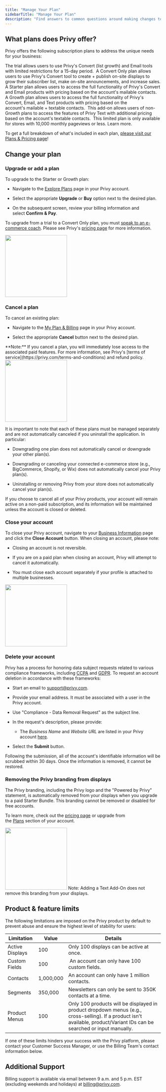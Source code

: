 ```yaml
---
title: "Manage Your Plan"
sidebarTitle: "Manage Your Plan"
description: "Find answers to common questions around making changes to your Privy subscription plan."
---
```


## What plans does Privy offer?

Privy offers the following subscription plans to address the unique needs for your business:

<AccordionGroup>
  <Accordion title="Trial" defaultOpen={false}>
    The trial allows users to use Privy's Convert (list growth) and Email tools with limited restrictions for a 15-day period. 
  </Accordion>

  <Accordion title="Convert Only" defaultOpen={false}>
    A Convert Only plan allows users to use Privy's Convert tool to create + publish on-site displays to grow their subscriber list, make on-site announcements, and increase sales.
  </Accordion>

  <Accordion title="Starter Plan" defaultOpen={false}>
    A Starter plan allows users to access the full functionality of Privy's Convert and Email products with pricing based on the account's mailable contacts. 
  </Accordion>

  <Accordion title="Growth Plan" defaultOpen={false}>
    A Growth plan allows users to access the full functionality of Privy's Convert, Email, and Text products with pricing based on the account's mailable + textable contacts. 
  </Accordion>

  <Accordion title="Text Add-On" defaultOpen={false}>
    This add-on allows users of non-Growth plans to access the features of Privy Text with additional pricing based on the account's textable contacts. 
  </Accordion>

  <Accordion title="Basic Convert" defaultOpen={false}>
    This limited plan is only available for stores with 10,000 monthly pageviews or less. Learn more.
  </Accordion>
</AccordionGroup>

To get a full breakdown of what's included in each plan, [please visit our Plans & Pricing page](https://www.privy.com/pricing)!

## Change your plan

### Upgrade or add a plan

To upgrade to the Starter or Growth plan:

* Navigate to the [Explore Plans](https://dashboard.privy.com/settings/plans) page in your Privy account. 

* Select the appropriate **Upgrade** or **Buy** option next to the desired plan. 

* On the subsequent screen, review your billing information and select **Confirm & Pay**. 

To upgrade from a trial to a Convert Only plan, you must [speak to an e-commerce coach](https://www.privy.com/talk-to-an-ecommerce-coach). Please see Privy's [pricing page](https://www.privy.com/pricing) for more information.

<img height="200" src="/images/account-settings/select-a-plan.png" />

### Cancel a plan

To cancel an existing plan:

* Navigate to the [My Plan & Billing](https://dashboard.privy.com/settings/billing) page in your Privy account. 

* Select the appropriate **Cancel** button next to the desired plan.

<Warning>
  **Note:** If you cancel a plan, you will immediately lose access to the associated paid features. For more information, see Privy's [terms of service](https://privy.com/terms-and-conditions) and refund policy.
</Warning>

<img height="200" src="/images/account-settings/cancel-plan.png" />

It is important to note that each of these plans must be managed separately and are not automatically canceled if you uninstall the application. In particular:

* Downgrading one plan does not automatically cancel or downgrade your other plan(s).

* Downgrading or canceling your connected e-commerce store (e.g., BigCommerce, Shopify, or Wix) does not automatically cancel your Privy plan(s).

* Uninstalling or removing Privy from your store does not automatically cancel your plan(s).

If you choose to cancel all of your Privy products, your account will remain active on a non-paid subscription, and its information will be maintained unless the account is closed or deleted. 

### Close your account

To close your Privy account, navigate to your [Business Information](https://dashboard.privy.com/settings/business-info) page and click the **Close Account** button. When closing an account, please note:

* Closing an account is not reversible.

* If you are on a paid plan when closing an account, Privy will attempt to cancel it automatically. 

* You must close each account separately if your profile is attached to multiple businesses.

<img height="200" src="/images/account-settings/close-account.gif" />

### Delete your account

Privy has a process for honoring data subject requests related to various compliance frameworks, including [CCPA](https://oag.ca.gov/privacy/ccpa) and [GDPR](https://gdpr.eu/). To request an account deletion in accordance with these frameworks: 

* Start an email to [support@privy.com](mailto:support@privy.com). 

* Provide your email address. It must be associated with a user in the Privy account. 

* Use "Compliance - Data Removal Request" as the subject line. 

* In the request's description, please provide:

  * The *Business Name* and *Website URL* are listed in your Privy account [here](https://dashboard.privy.com/settings/business-info).

* Select the **Submit** button. 

Following the submission, all of the account's identifiable information will be scrubbed within 30 days. Once the information is removed, it cannot be restored. 

### Removing the Privy branding from displays

The Privy branding, including the Privy logo and the "Powered by Privy" statement, is automatically removed from your displays when you upgrade to a paid Starter Bundle. This branding cannot be removed or disabled for free accounts.

To learn more, check out the [pricing page](https://www.privy.com/pricing) or upgrade from the [Plans](https://dashboard.privy.com/settings/plans) section of your account.

<img height="200" src="/images/account-settings/privy-branding-example.png" />

<Warning>
  Note: Adding a Text Add-On does not remove this branding from your displays.
</Warning>

## Product & feature limits

The following limitations are imposed on the Privy product by default to prevent abuse and ensure the highest level of stability for users:

| Limitation      | Value     | Details                                                                                                                                                                   |
| --------------- | --------- | ------------------------------------------------------------------------------------------------------------------------------------------------------------------------- |
| Active Displays | 100       | Only 100 displays can be active at once.                                                                                                                                  |
| Custom Fields   | 100       |  An account can only have 100 custom fields.                                                                                                                              |
| Contacts        | 1,000,000 | An account can only have 1 million contacts.                                                                                                                              |
| Segments        | 350,000   | Newsletters can only be sent to 350K contacts at a time.                                                                                                                  |
| Product Menus   | 100       | Only 100 products will be displayed in product dropdown menus (e.g., cross-selling). If a product isn't available, product/Variant IDs can be searched or input manually. |

If one of these limits hinders your success with the Privy platform, please contact your Customer Success Manager, or use the Billing Team's contact information below. 

## Additional Support

Billing support is available via email between 9 a.m. and 5 p.m. EST (excluding weekends and holidays) at [billing@privy.com](mailto:billing@privy.com).